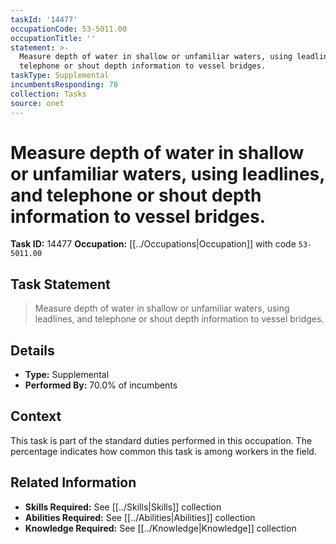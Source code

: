 ```yaml
---
taskId: '14477'
occupationCode: 53-5011.00
occupationTitle: ''
statement: >-
  Measure depth of water in shallow or unfamiliar waters, using leadlines, and
  telephone or shout depth information to vessel bridges.
taskType: Supplemental
incumbentsResponding: 70
collection: Tasks
source: onet
---
```

# Measure depth of water in shallow or unfamiliar waters, using leadlines, and telephone or shout depth information to vessel bridges.

**Task ID:** 14477
**Occupation:** [[../Occupations|Occupation]] with code `53-5011.00`

## Task Statement

> Measure depth of water in shallow or unfamiliar waters, using leadlines, and telephone or shout depth information to vessel bridges.

## Details

- **Type:** Supplemental
- **Performed By:** 70.0% of incumbents

## Context

This task is part of the standard duties performed in this occupation. The percentage indicates how common this task is among workers in the field.

## Related Information

- **Skills Required:** See [[../Skills|Skills]] collection
- **Abilities Required:** See [[../Abilities|Abilities]] collection
- **Knowledge Required:** See [[../Knowledge|Knowledge]] collection
